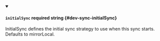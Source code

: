 
<details className="config-field" data-expandable="false" open>
<summary>

#### `initialSync` <span className="config-field-required" data-required="false">required</span> <span className="config-field-type">string</span> <span className="config-field-default"></span> <span className="config-field-enum"></span> {#dev-sync-initialSync}

InitialSync defines the initial sync strategy to use when this sync starts. Defaults to mirrorLocal.

</summary>



</details>
